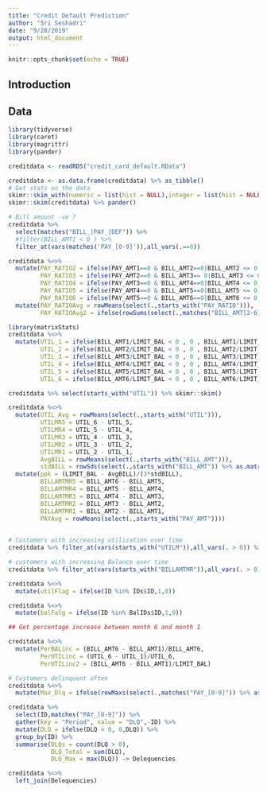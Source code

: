 ```yaml
---
title: "Credit Default Prediction"
author: "Sri Seshadri"
date: "9/28/2019"
output: html_document
---
```


```r
knitr::opts_chunk$set(echo = TRUE)
```

## Introduction

## Data

```r
library(tidyverse)
library(caret)
library(magrittr)
library(pander)

creditdata <- readRDS("credit_card_default.RData")

creditdata <- as.data.frame(creditdata) %>% as_tibble()
# Get stats on the data
skimr::skim_with(numeric = list(hist = NULL),integer = list(hist = NULL))
skimr::skim(creditdata) %>% pander()

```

```r
# Bill amount -ve ? 
creditdata %>% 
  select(matches("BILL_|PAY_|DEF")) %>% 
  #filter(BILL_AMT1 < 0 ) %>% 
  filter_at(vars(matches('PAY_[0-9]')),all_vars(.==0))

```


```r
creditdata %<>% 
  mutate(PAY_RATIO2 = ifelse(PAY_AMT1==0 & BILL_AMT2==0|BILL_AMT2 <= 0,1,PAY_AMT1/BILL_AMT2),
         PAY_RATIO3 = ifelse(PAY_AMT2==0 & BILL_AMT3== 0|BILL_AMT3 <= 0,1,PAY_AMT2/BILL_AMT3),
         PAY_RATIO4 = ifelse(PAY_AMT3==0 & BILL_AMT4==0|BILL_AMT4 <= 0,1,PAY_AMT3/BILL_AMT4),
         PAY_RATIO5 = ifelse(PAY_AMT4==0 & BILL_AMT5==0|BILL_AMT5 <= 0,1,PAY_AMT4/BILL_AMT5),
         PAY_RATIO6 = ifelse(PAY_AMT5==0 & BILL_AMT6==0|BILL_AMT6 <= 0,1,PAY_AMT5/BILL_AMT6)) %>% 
  mutate(PAY_RATIOAvg = rowMeans(select(.,starts_with("PAY_RATIO"))),
         PAY_RATIOAvg2 = ifelse(rowSums(select(.,matches("BILL_AMT[2-6]")))==0,1,rowSums(select(.,matches("PAY_AMT[1-5]")))/rowSums(select(.,matches("BILL_AMT[2-6]")))))


```


```r
library(matrixStats)
creditdata %<>% 
  mutate(UTIL_1 = ifelse(BILL_AMT1/LIMIT_BAL < 0 , 0 , BILL_AMT1/LIMIT_BAL),
         UTIL_2 = ifelse(BILL_AMT2/LIMIT_BAL < 0 , 0 , BILL_AMT2/LIMIT_BAL),
         UTIL_3 = ifelse(BILL_AMT3/LIMIT_BAL < 0 , 0 , BILL_AMT3/LIMIT_BAL),
         UTIL_4 = ifelse(BILL_AMT4/LIMIT_BAL < 0 , 0 , BILL_AMT4/LIMIT_BAL),
         UTIL_5 = ifelse(BILL_AMT5/LIMIT_BAL < 0 , 0 , BILL_AMT5/LIMIT_BAL),
         UTIL_6 = ifelse(BILL_AMT6/LIMIT_BAL < 0 , 0 , BILL_AMT6/LIMIT_BAL))
```

```r
creditdata %>% select(starts_with("UTIL")) %>% skimr::skim()
```

```r
creditdata %<>% 
  mutate(UTIL_Avg = rowMeans(select(.,starts_with("UTIL"))),
         UTILMR5 = UTIL_6 - UTIL_5,
         UTILMR4 = UTIL_5 - UTIL_4,
         UTILMR3 = UTIL_4 - UTIL_3,
         UTILMR2 = UTIL_3 - UTIL_2,
         UTILMR1 = UTIL_2 - UTIL_1,
         AvgBILL = rowMeans(select(.,starts_with("BILL_AMT"))),
         stdBILL = rowSds(select(.,starts_with("BILL_AMT")) %>% as.matrix())) %>% 
  mutate(ppk = (LIMIT_BAL - AvgBILL)/(3*stdBILL),
         BILLAMTMR5 = BILL_AMT6 - BILL_AMT5,
         BILLAMTMR4 = BILL_AMT5 - BILL_AMT4,
         BILLAMTMR3 = BILL_AMT4 - BILL_AMT3,
         BILLAMTMR2 = BILL_AMT3 - BILL_AMT2,
         BILLAMTMR1 = BILL_AMT2 - BILL_AMT1,
         PAYAvg = rowMeans(select(.,starts_with("PAY_AMT"))))
  

# Customers with increasing utilization over time
creditdata %>% filter_at(vars(starts_with("UTILM")),all_vars(. > 0)) %>% select(ID) ->IDs

# customers with increasing Balance over time
creditdata %>% filter_at(vars(starts_with("BILLAMTMR")),all_vars(. > 0)) %>% select(ID) ->BalIDs

creditdata %<>% 
  mutate(utilFlag = ifelse(ID %in% IDs$ID,1,0))

creditdata %<>% 
  mutate(balFalg = ifelse(ID %in% BalIDs$ID,1,0))

## Get percentage increase between month 6 and month 1

creditdata %<>%
  mutate(PerBALinc = (BILL_AMT6 - BILL_AMT1)/BILL_AMT6,
         PerUTILinc = (UTIL_6 - UTIL_1)/UTIL_6,
         PerUTILinc2 = (BILL_AMT6 - BILL_AMT1)/LIMIT_BAL)

# Customers delinquent often
creditdata %<>%
  mutate(Max_Dlq = ifelse(rowMaxs(select(.,matches("PAY_[0-9]")) %>% as.matrix()) < 0,0,rowMaxs(select(.,matches("PAY_[0-9]")) %>% as.matrix()) ))

creditdata %>% 
  select(ID,matches("PAY_[0-9]")) %>% 
  gather(key = "Period", value = "DLQ",-ID) %>% 
  mutate(DLQ = ifelse(DLQ < 0, 0,DLQ)) %>% 
  group_by(ID) %>% 
  summarise(DLQs = count(DLQ > 0),
            DLQ_Total = sum(DLQ),
            DLQ_Max = max(DLQ)) -> Delequencies

creditdata %<>% 
  left_join(Delequencies)


  
```

